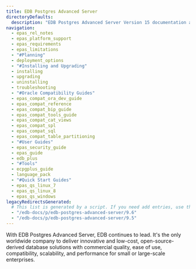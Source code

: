 ```yaml
---
title: EDB Postgres Advanced Server
directoryDefaults:
  description: "EDB Postgres Advanced Server Version 15 documentation and release notes. Oracle database compatibility with higher security and data redaction for enterprises."
navigation:
  - epas_rel_notes
  - epas_platform_support
  - epas_requirements
  - epas_limitations
  - "#Planning"
  - deployment_options
  - "#Installing and Upgrading"
  - installing
  - upgrading
  - uninstalling
  - troubleshooting
  - "#Oracle Compatibility Guides"
  - epas_compat_ora_dev_guide
  - epas_compat_reference
  - epas_compat_bip_guide
  - epas_compat_tools_guide
  - epas_compat_cat_views
  - epas_compat_spl
  - epas_compat_sql
  - epas_compat_table_partitioning
  - "#User Guides"
  - epas_security_guide
  - epas_guide
  - edb_plus
  - "#Tools"
  - ecpgplus_guide
  - language_pack
  - "#Quick Start Guides"
  - epas_qs_linux_7
  - epas_qs_linux_8
  - epas_qs_windows
legacyRedirectsGenerated:
  # This list is generated by a script. If you need add entries, use the `legacyRedirects` key.
  - "/edb-docs/p/edb-postgres-advanced-server/9.6"
  - "/edb-docs/p/edb-postgres-advanced-server/9.5"
---
```


With EDB Postgres Advanced Server, EDB continues to lead. It's the only worldwide company to deliver innovative and low-cost, open-source-derived database solutions with commercial quality, ease of use, compatibility, scalability, and performance for small or large-scale enterprises.
